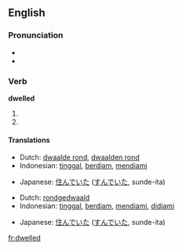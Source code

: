 ==English==

===Pronunciation===
* {{IPA|/'dwεlt/}}
* {{audio|en-us-dwelled.ogg|Audio (US)}}

===Verb===
'''dwelled'''

# {{simple past of|[[dwell]]}}
# {{past participle of|[[dwell]]}}

====Translations====
{{trans-top|simple past of dwell}}
* Dutch: [[dwaalde rond]], [[dwaalden rond]]
* Indonesian: [[tinggal]], [[diam|berdiam]], [[diam|mendiami]]
{{trans-mid}}
* Japanese: [[住んでいた]] ([[すんでいた]], sunde-ita)
{{trans-bottom}}

{{trans-top|past participle of dwell}}
* Dutch: [[rondgedwaald]]
* Indonesian: [[tinggal]], [[diam|berdiam]], [[diam|mendiami]], [[diam|didiami]]
{{trans-mid}}
* Japanese: [[住んでいた]] ([[すんでいた]], sunde-ita)
{{trans-bottom}}

[[fr:dwelled]]